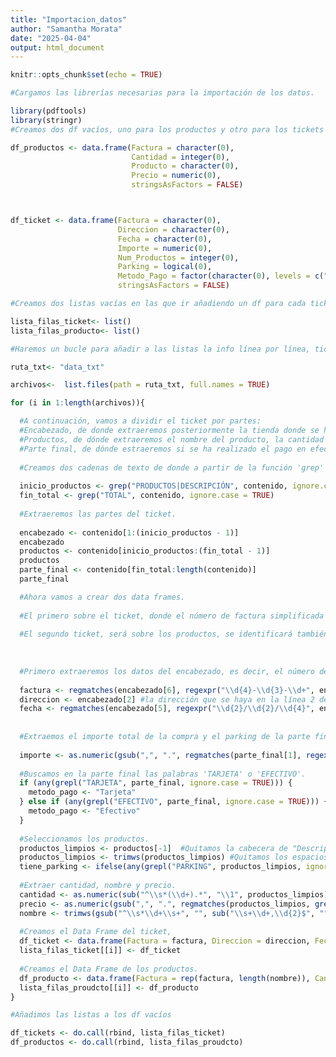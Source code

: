 ```yaml
---
title: "Importacion_datos"
author: "Samantha Morata"
date: "2025-04-04"
output: html_document
---
```


```r
knitr::opts_chunk$set(echo = TRUE)
```

```r
#Cargamos las librerías necesarias para la importación de los datos.

library(pdftools)
library(stringr)
#Creamos dos df vacíos, uno para los productos y otro para los tickets

df_productos <- data.frame(Factura = character(0), 
                           Cantidad = integer(0), 
                           Producto = character(0), 
                           Precio = numeric(0), 
                           stringsAsFactors = FALSE)



df_ticket <- data.frame(Factura = character(0), 
                        Direccion = character(0), 
                        Fecha = character(0), 
                        Importe = numeric(0), 
                        Num_Productos = integer(0), 
                        Parking = logical(0), 
                        Metodo_Pago = factor(character(0), levels = c("Efectivo", "Tarjeta")), 
                        stringsAsFactors = FALSE)

#Creamos dos listas vacías en las que ir añadiendo un df para cada ticket

lista_filas_ticket<- list()
lista_filas_producto<- list()

#Haremos un bucle para añadir a las listas la info línea por línea, ticket por ticket.

ruta_txt<- "data_txt"

archivos<-  list.files(path = ruta_txt, full.names = TRUE)

for (i in 1:length(archivos)){

  #A continuación, vamos a dividir el ticket por partes:
  #Encabezado, de donde extraeremos posteriormente la tienda donde se ha realizado la compra y la fecha.
  #Productos, de dónde extraeremos el nombre del producto, la cantidad de cada uno, el pecio y además, si hay o no parking.
  #Parte final, de dónde estraeremos si se ha realizado el pago en efectivo o con tarjeta.
  
  #Creamos dos cadenas de texto de donde a partir de la función 'grep' y usando palabras clave del ticket, obtenemos las diferentes partes del ticket.
  
  inicio_productos <- grep("PRODUCTOS|DESCRIPCIÓN", contenido, ignore.case = TRUE)
  fin_total <- grep("TOTAL", contenido, ignore.case = TRUE)
  
  #Extraeremos las partes del ticket.
  
  encabezado <- contenido[1:(inicio_productos - 1)]
  encabezado
  productos <- contenido[inicio_productos:(fin_total - 1)]
  productos
  parte_final <- contenido[fin_total:length(contenido)]
  parte_final

  #Ahora vamos a crear dos data frames.
  
  #El primero sobre el ticket, donde el número de factura simplificada será lo que identifique al ticket, tendremos la dirección de la tienda, la fecha de compra, el importe de la compra, el número de productos, si hay o no parking (sí/no) y el tipo de pago (efectivo/ tarjeta).
  
  #El segundo ticket, será sobre los productos, se identificará también por el número de factura simplificada, tendrá la cantidad de cada producto, su nombre y el precio.
  
  
  
  #Primero extraeremos los datos del encabezado, es decir, el número de factura simplificada, la dirección del establecimiento y la fecha de compra.
  
  factura <- regmatches(encabezado[6], regexpr("\\d{4}-\\d{3}-\\d+", encabezado[6])) #el número de factura desde la línea 6, que coincida con el formato de la factura simplificada, es decir, 0000-000-0(o más dígitos).
  direccion <- encabezado[2] #la dirección que se haya en la línea 2 del encabezado.
  fecha <- regmatches(encabezado[5], regexpr("\\d{2}/\\d{2}/\\d{4}", encabezado[5])) #la fecha que se hayará en la línea 5, dónde coincida un código como dd/mm/aaaa.
  
  
  #Extraemos el importe total de la compra y el parking de la parte final.
  
  importe <- as.numeric(gsub(",", ".", regmatches(parte_final[1], regexpr("\\d+,\\d{2}", parte_final[1])))) #Extrae el texto de la línea 1 que coincide con el patrón uno o más dígitos ',' y dos dígitos.
  
  #Buscamos en la parte final las palabras 'TARJETA' o 'EFECTIVO'.
  if (any(grepl("TARJETA", parte_final, ignore.case = TRUE))) {
    metodo_pago <- "Tarjeta"
  } else if (any(grepl("EFECTIVO", parte_final, ignore.case = TRUE))) {
    metodo_pago <- "Efectivo"
  }
  
  #Seleccionamos los productos.
  productos_limpios <- productos[-1]  #Quitamos la cabecera de "Descripción..."
  productos_limpios <- trimws(productos_limpios) #Quitamos los espacios en blanco tanto de antes como de después para quedarnos solo con el nombre del producto.
  tiene_parking <- ifelse(any(grepl("PARKING", productos_limpios, ignore.case = TRUE)), "Sí", "No") #Buscamos si hay o no parking. 
  
  #Extraer cantidad, nombre y precio.
  cantidad <- as.numeric(sub("^\\s*(\\d+).*", "\\1", productos_limpios))
  precio <- as.numeric(gsub(",", ".", regmatches(productos_limpios, gregexpr("\\d+,\\d{2}", productos_limpios))))
  nombre <- trimws(gsub("^\\s*\\d+\\s+", "", sub("\\s+\\d+,\\d{2}$", "", productos_limpios)))
  
  #Creamos el Data Frame del ticket,
  df_ticket <- data.frame(Factura = factura, Direccion = direccion, Fecha = fecha, Importe = importe, Num_Productos = length(nombre), Parking = tiene_parking, Metodo_Pago = metodo_pago, stringsAsFactors = FALSE)
  lista_filas_ticket[[i]] <- df_ticket
  
  #Creamos el Data Frame de los productos.
  df_producto <- data.frame(Factura = rep(factura, length(nombre)), Cantidad = cantidad, Producto = nombre, Precio = precio, stringsAsFactors = FALSE)
  lista_filas_proudcto[[i]] <- df_producto
}

#Añadimos las listas a los df vacíos

df_tickets <- do.call(rbind, lista_filas_ticket)
df_productos <- do.call(rbind, lista_filas_proudcto)

```

